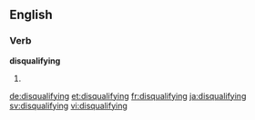 ==English==

===Verb===
'''disqualifying'''

# {{present participle of|disqualify}}

[[de:disqualifying]]
[[et:disqualifying]]
[[fr:disqualifying]]
[[ja:disqualifying]]
[[sv:disqualifying]]
[[vi:disqualifying]]